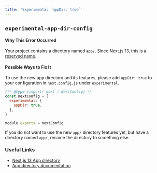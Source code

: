 ```yaml
---
title: 'Experimental `appDir: true`'
---
```


## `experimental-app-dir-config`

#### Why This Error Occurred

Your project contains a directory named `app/`. Since Next.js 13, this is a [reserved name](/blog/next-13#new-app-directory-beta).

#### Possible Ways to Fix It

To use the new app directory and its features, please add `appDir: true` to your configuration in `next.config.js` under `experimental`.

```js filename="next.config.js"
/** @type {import('next').NextConfig} */
const nextConfig = {
  experimental: {
    appDir: true,
  },
}

module.exports = nextConfig
```

If you do not want to use the new `app/` directory features yet, but have a directory named `app/`, rename the directory to something else.

### Useful Links

- [Next.js 13 App directory](/blog/next-13#new-app-directory-beta)
- [App directory documentation](/docs/app/building-your-application)
